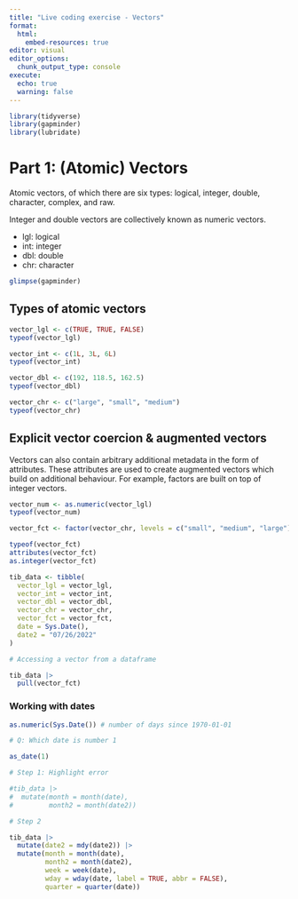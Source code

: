 ```yaml
---
title: "Live coding exercise - Vectors"
format:
  html:
    embed-resources: true
editor: visual
editor_options: 
  chunk_output_type: console
execute:
  echo: true
  warning: false
---
```


```r
library(tidyverse)
library(gapminder)
library(lubridate)

```

# Part 1: (Atomic) Vectors

Atomic vectors, of which there are six types: logical, integer, double, character, complex, and raw.

Integer and double vectors are collectively known as numeric vectors.

-   lgl: logical
-   int: integer
-   dbl: double
-   chr: character

```r

glimpse(gapminder)

```

## Types of atomic vectors

```r

vector_lgl <- c(TRUE, TRUE, FALSE)
typeof(vector_lgl)

vector_int <- c(1L, 3L, 6L)
typeof(vector_int)

vector_dbl <- c(192, 118.5, 162.5)
typeof(vector_dbl)

vector_chr <- c("large", "small", "medium")
typeof(vector_chr)

```

## Explicit vector coercion & augmented vectors

Vectors can also contain arbitrary additional metadata in the form of attributes. These attributes are used to create augmented vectors which build on additional behaviour. For example, factors are built on top of integer vectors.

```r

vector_num <- as.numeric(vector_lgl)
typeof(vector_num) 

vector_fct <- factor(vector_chr, levels = c("small", "medium", "large"))

typeof(vector_fct)
attributes(vector_fct)
as.integer(vector_fct)

tib_data <- tibble(
  vector_lgl = vector_lgl,
  vector_int = vector_int,
  vector_dbl = vector_dbl,
  vector_chr = vector_chr,
  vector_fct = vector_fct,
  date = Sys.Date(),
  date2 = "07/26/2022"
)

# Accessing a vector from a dataframe 

tib_data |> 
  pull(vector_fct)

```

### Working with dates

```r


as.numeric(Sys.Date()) # number of days since 1970-01-01

# Q: Which date is number 1

as_date(1)

# Step 1: Highlight error

#tib_data |> 
#  mutate(month = month(date),
#         month2 = month(date2)) 

# Step 2

tib_data |> 
  mutate(date2 = mdy(date2)) |> 
  mutate(month = month(date),
         month2 = month(date2),
         week = week(date),
         wday = wday(date, label = TRUE, abbr = FALSE),
         quarter = quarter(date))

```
